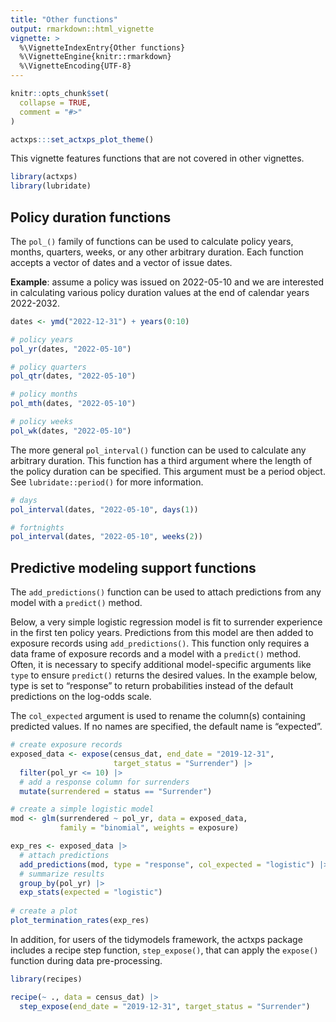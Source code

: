 ```yaml
---
title: "Other functions"
output: rmarkdown::html_vignette
vignette: >
  %\VignetteIndexEntry{Other functions}
  %\VignetteEngine{knitr::rmarkdown}
  %\VignetteEncoding{UTF-8}
---
```


```r
knitr::opts_chunk$set(
  collapse = TRUE,
  comment = "#>"
)

actxps:::set_actxps_plot_theme()
```


This vignette features functions that are not covered in other vignettes.

```r
library(actxps)
library(lubridate)
```

## Policy duration functions

The `pol_()` family of functions can be used to calculate policy years, months, quarters, weeks, or any other arbitrary duration. Each function accepts a vector of dates and a vector of issue dates.

**Example**: assume a policy was issued on 2022-05-10 and we are interested in calculating various policy duration values at the end of calendar years 2022-2032.

```r


dates <- ymd("2022-12-31") + years(0:10)

# policy years
pol_yr(dates, "2022-05-10")

# policy quarters
pol_qtr(dates, "2022-05-10")

# policy months
pol_mth(dates, "2022-05-10")

# policy weeks
pol_wk(dates, "2022-05-10")


```

The more general `pol_interval()` function can be used to calculate any arbitrary duration. This function has a third argument where the length of the policy duration can be specified. This argument must be a period object. See `lubridate::period()` for more information.

```r

# days
pol_interval(dates, "2022-05-10", days(1))

# fortnights
pol_interval(dates, "2022-05-10", weeks(2))

```

## Predictive modeling support functions

The `add_predictions()` function can be used to attach predictions from any model with a `predict()` method.

Below, a very simple logistic regression model is fit to surrender experience in the first ten policy years. Predictions from this model are then added to exposure records using `add_predictions()`. This function only requires a data frame of exposure records and a model with a `predict()` method. Often, it is necessary to specify additional model-specific arguments like `type` to ensure `predict()` returns the desired values. In the example below, type is set to "response" to return probabilities instead of the default predictions on the log-odds scale.

The `col_expected` argument is used to rename the column(s) containing predicted values. If no names are specified, the default name is "expected".

```r

# create exposure records
exposed_data <- expose(census_dat, end_date = "2019-12-31",
                       target_status = "Surrender") |> 
  filter(pol_yr <= 10) |> 
  # add a response column for surrenders
  mutate(surrendered = status == "Surrender")

# create a simple logistic model
mod <- glm(surrendered ~ pol_yr, data = exposed_data, 
           family = "binomial", weights = exposure)

exp_res <- exposed_data |> 
  # attach predictions
  add_predictions(mod, type = "response", col_expected = "logistic") |> 
  # summarize results
  group_by(pol_yr) |> 
  exp_stats(expected = "logistic")
 
# create a plot
plot_termination_rates(exp_res)

```



In addition, for users of the tidymodels framework, the actxps package includes a recipe step function, `step_expose()`, that can apply the `expose()` function during data pre-processing.

```r
library(recipes)

recipe(~ ., data = census_dat) |> 
  step_expose(end_date = "2019-12-31", target_status = "Surrender")

```

